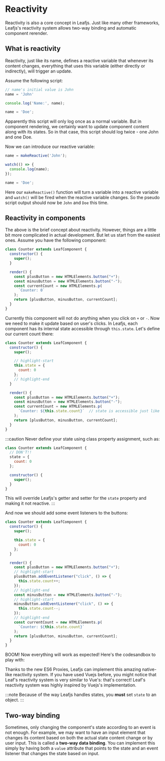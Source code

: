 
# Reactivity

Reactivity is also a core concept in Leafjs. Just like many other frameworks, Leafjs's reactivity system allows two-way binding and automatic component rerender.

## What is reactivity

Reactivity, just like its name, defines a reactive variable that whenever its content changes, everything that uses this variable (either directly or indirectly), will trigger an update.

Assume the following script:

```js
// name's initial value is John
name = 'John'

console.log('Name:', name);

name = 'Doe';
```

Apparently this script will only log once as a normal variable. But in component rendering, we certainly want to update component content along with its states. So in that case, this script should log twice - one John and one Doe.

Now we can introduce our reactive variable:

```js
name = makeReactive('John');

watch(() => {
  console.log(name);
});

name = 'Doe';
```

Here our `makeReactive()` function will turn a variable into a reactive variable and `watch()` will be fired when the reactive variable changes. So the pseudo script output should now be `John` and `Doe` this time.

## Reactivity in components

The above is the brief concept about reactivity. However, things are a little bit more complicated in actual development. But let us start from the easiest ones. Assume you have the following component:

```js
class Counter extends LeafComponent {
  constructor() {
    super();
  }

  render() {
    const plusButton = new HTMLElements.button("+");
    const minusButton = new HTMLElements.button("-");
    const currentCount = new HTMLElements.p(
      `Counter: 0`
    );
    return [plusButton, minusButton, currentCount];
  }
}
```

Currently this component will not do anything when you click on `+` or `-`. Now we need to make it update based on user's clicks. In Leafjs, each component has its internal state accessible through `this.state`. Let's define our current count there:

```js
class Counter extends LeafComponent {
  constructor() {
    super();

    // highlight-start
    this.state = {
      count: 0
    };
    // highlight-end
  }

  render() {
    const plusButton = new HTMLElements.button("+");
    const minusButton = new HTMLElements.button("-");
    const currentCount = new HTMLElements.p(
      `Counter: ${this.state.count}`  // state is accessible just like a normal variable
    );
    return [plusButton, minusButton, currentCount];
  }
}
```

:::caution
Never define your state using class property assignment, such as:

```js
class Counter extends LeafComponent {
  // DON'T!!
  state = {
    count: 0
  };

  constructor() {
    super();
  }
}
```

This will override Leafjs's getter and setter for the `state` property and making it not reactive.
:::

And now we should add some event listeners to the buttons:

```js
class Counter extends LeafComponent {
  constructor() {
    super();

    this.state = {
      count: 0
    };
  }

  render() {
    const plusButton = new HTMLElements.button("+");
    // highlight-start
    plusButton.addEventListener("click", () => {
      this.state.count++;
    });
    // highlight-end
    const minusButton = new HTMLElements.button("-");
    // highlight-start
    minusButton.addEventListener("click", () => {
      this.state.count--;
    });
    // highlight-end
    const currentCount = new HTMLElements.p(
      `Counter: ${this.state.count}`
    );
    return [plusButton, minusButton, currentCount];
  }
}
```

BOOM! Now everything will work as expected! Here's the codesandbox to play with:

<Playground src="https://codesandbox.io/embed/leafjs-counter-4e6u7g?fontsize=14&hidenavigation=1&theme=dark" />

Thanks to the new ES6 Proxies, Leafjs can implement this amazing native-like reactivity system. If you have used Vuejs before, you might notice that Leaf's reactivity system is very similar to Vue's: that's correct! Leaf's reactivity system was highly inspired by Vuejs's implementation.

:::note
Because of the way Leafjs handles states, you **must** set `state` to an object.
:::

## Two-way binding

Sometimes, only changing the component's state according to an event is not enough. For example, we may want to have an input element that changes its content based on both the actual state content change or by user input. This is called a **two-way data binding**. You can implement this simply by having both a `value` attribute that points to the state and an event listener that changes the state based on input.

<Playground src="https://codesandbox.io/embed/jolly-heisenberg-9862lh?fontsize=14&hidenavigation=1&theme=dark" />
